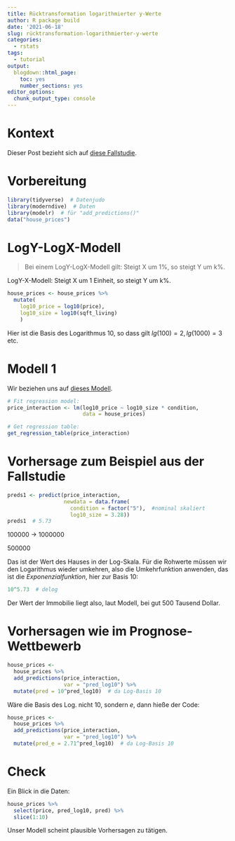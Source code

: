 ```yaml
---
title: Rücktransformation logarithmierter y-Werte
author: R package build
date: '2021-06-18'
slug: rücktransformation-logarithmierter-y-werte
categories:
  - rstats
tags:
  - tutorial
output:
  blogdown::html_page:
    toc: yes
    number_sections: yes
editor_options: 
  chunk_output_type: console
---
```




# Kontext

Dieser Post bezieht sich auf [diese Fallstudie](https://moderndive.com/11-thinking-with-data.html#seattle-house-prices).



# Vorbereitung


```r
library(tidyverse)  # Datenjudo
library(moderndive)  # Daten
library(modelr)  # für "add_predictions()"
data("house_prices")
```


# LogY-LogX-Modell

>   Bei einem LogY-LogX-Modell gilt: Steigt X um 1%, so steigt Y um k%.

LogY-X-Modell: Steigt X um 1 Einheit, so steigt Y um k%.



```r
house_prices <- house_prices %>%
  mutate(
    log10_price = log10(price),
    log10_size = log10(sqft_living)
    )
```


Hier ist die Basis des Logarithmus 10, so dass gilt $lg(100) = 2, lg(1000) = 3$ etc.

# Modell 1

Wir beziehen uns auf [dieses Modell](https://moderndive.com/11-thinking-with-data.html#house-prices-regression).



```r
# Fit regression model:
price_interaction <- lm(log10_price ~ log10_size * condition, 
                        data = house_prices)

# Get regression table:
get_regression_table(price_interaction)
```

# Vorhersage zum Beispiel aus der Fallstudie

```r
preds1 <- predict(price_interaction,
                  newdata = data.frame(
                    condition = factor("5"),  #nominal skaliert
                    log10_size = 3.28))
preds1  # 5.73
```


100000 -> 1000000

500000

Das ist der Wert des Hauses in der Log-Skala. Für die Rohwerte müssen wir den Logarithmus wieder umkehren, also die Umkehrfunktion anwenden, das ist die *Exponenzialfunktion*, hier zur Basis 10:

```r
10^5.73  # delog
```

Der Wert der Immobilie liegt also, laut Modell, bei gut 500 Tausend Dollar.


# Vorhersagen wie im Prognose-Wettbewerb

```r
house_prices <-
  house_prices %>% 
  add_predictions(price_interaction,
                  var = "pred_log10") %>% 
  mutate(pred = 10^pred_log10)  # da Log-Basis 10
```

Wäre die Basis des Log. nicht 10, sondern *e*, dann hieße der Code:


```r
house_prices <-
  house_prices %>% 
  add_predictions(price_interaction,
                  var = "pred_log10") %>% 
  mutate(pred_e = 2.71^pred_log10)  # da Log-Basis 10
```

# Check

Ein Blick in die Daten:

```r
house_prices %>% 
  select(price, pred_log10, pred) %>% 
  slice(1:10)
```


Unser Modell scheint plausible Vorhersagen zu tätigen.

